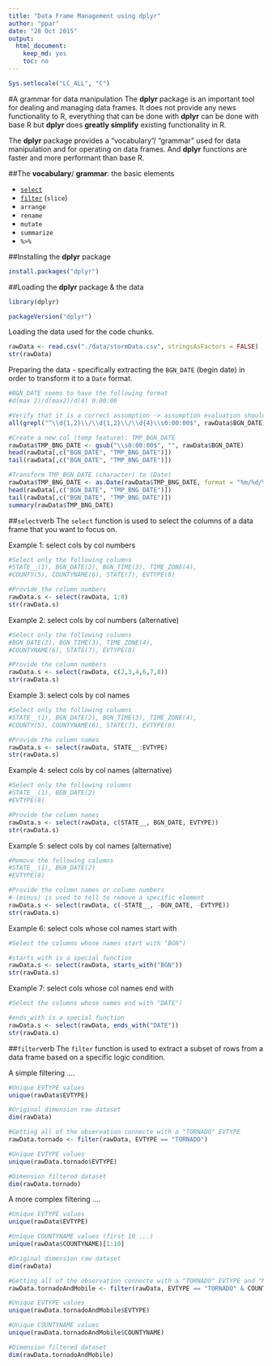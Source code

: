 ```yaml
---
title: "Data Frame Management using dplyr"
author: "ppar"
date: "28 Oct 2015"
output:
  html_document:
    keep_md: yes
    toc: no
---
```

```r
Sys.setlocale("LC_ALL", "C")
```
#A grammar for data manipulation
The **dplyr** package is an important tool for dealing and managing data frames. It does not provide any news functionality to R, everything that can be done with **dplyr** can be done with base R but **dplyr** does **greatly simplify** existing functionality in R.

The **dplyr** package provides a "vocabulary"/ "grammar" used for data manipulation and for operating on data frames. And **dplyr** functions are faster and more performant than base R.

##The **vocabulary**/ **grammar**: the basic elements

* [`select`](#sel)
* [`filter`](#fil) (`slice`)
* `arrange`
* `rename`
* `mutate`
* `summarize`
* `%>%`

##Installing the **dplyr** package
```r
install.packages("dplyr")
```

##Loading the **dplyr** package & the data
```r
library(dplyr)
```
```r
packageVersion("dplyr")
```

Loading the data used for the code chunks.
```r
rawData <- read.csv("./data/stormData.csv", stringsAsFactors = FALSE)
str(rawData)
```

Preparing the data - specifically extracting the `BGN_DATE` (begin date) in order to transform it to a `Date` format.
```r
#BGN_DATE seems to have the following format
#d(max 2)/d(max2)/d(4) 0:00:00

#Verify that it is a correct assumption -> assumption evaluation should be TRUE
all(grepl("^\\d{1,2}\\/\\d{1,2}\\/\\d{4}\\s0:00:00$", rawData$BGN_DATE))

#Create a new col (temp feature): TMP_BGN_DATE
rawData$TMP_BNG_DATE <- gsub("\\s0:00:00$", "", rawData$BGN_DATE)
head(rawData[,c("BGN_DATE", "TMP_BNG_DATE")])
tail(rawData[,c("BGN_DATE", "TMP_BNG_DATE")])

#Transform TMP_BGN_DATE (character) to (Date)
rawData$TMP_BNG_DATE <- as.Date(rawData$TMP_BNG_DATE, format = "%m/%d/%Y")
head(rawData[,c("BGN_DATE", "TMP_BNG_DATE")])
tail(rawData[,c("BGN_DATE", "TMP_BNG_DATE")])
summary(rawData$TMP_BNG_DATE)
```

##<a id="sel">`select`verb</a>
The `select` function is used to select the columns of a data frame that you want to focus on.

Example 1: select cols by col numbers  
```r
#Select only the following columns 
#STATE__(1), BGN_DATE(2), BGN_TIME(3), TIME_ZONE(4), 
#COUNTY(5), COUNTYNAME(6), STATE(7), EVTYPE(8)

#Provide the column numbers
rawData.s <- select(rawData, 1:8)
str(rawData.s)
```

Example 2: select cols by col numbers (alternative)   
```r
#Select only the following columns 
#BGN_DATE(2), BGN_TIME(3), TIME_ZONE(4), 
#COUNTYNAME(6), STATE(7), EVTYPE(8)

#Provide the column numbers
rawData.s <- select(rawData, c(2,3,4,6,7,8))
str(rawData.s)
```

Example 3: select cols by col names  
```r
#Select only the following columns 
#STATE__(1), BGN_DATE(2), BGN_TIME(3), TIME_ZONE(4), 
#COUNTY(5), COUNTYNAME(6), STATE(7), EVTYPE(8)

#Provide the column names
rawData.s <- select(rawData, STATE__:EVTYPE)
str(rawData.s)
```

Example 4:  select cols by col names (alternative)  
```r
#Select only the following columns 
#STATE__(1), BGN_DATE(2) 
#EVTYPE(8)

#Provide the column names
rawData.s <- select(rawData, c(STATE__, BGN_DATE, EVTYPE))
str(rawData.s)
```

Example 5: select cols by col names (alternative)  
```r
#Remove the following columns 
#STATE__(1), BGN_DATE(2) 
#EVTYPE(8)

#Provide the column names or column numbers
#-(minus) is used to tell to remove a specific element
rawData.s <- select(rawData, c(-STATE__, -BGN_DATE, -EVTYPE))
str(rawData.s)
```

Example 6: select cols whose col names start with  
```r
#Select the columns whose names start with "BGN")

#starts_with is a special function
rawData.s <- select(rawData, starts_with("BGN"))
str(rawData.s)
```

Example 7: select cols whose col names end with  
```r
#Select the columns whose names end with "DATE")

#ends_with is a special function
rawData.s <- select(rawData, ends_with("DATE"))
str(rawData.s)
```

##<a id="fil">`filter`verb</a>
The `filter` function is used to extract a subset of rows from a data frame based on a specific logic condition.

A simple filtering ....
```r
#Unique EVTYPE values
unique(rawData$EVTYPE)

#Original dimension raw dataset
dim(rawData)

#Getting all of the observation connecte with a "TORNADO" EVTYPE
rawData.tornado <- filter(rawData, EVTYPE == "TORNADO")

#Unique EVTYPE values
unique(rawData.tornado$EVTYPE)

#Dimension filtered dataset
dim(rawData.tornado)
```

A more complex filtering ....
```r
#Unique EVTYPE values
unique(rawData$EVTYPE)

#Unique COUNTYNAME values (first 10 ...)
unique(rawData$COUNTYNAME)[1:10]

#Original dimension raw dataset
dim(rawData)

#Getting all of the observation connecte with a "TORNADO" EVTYPE and "MOBILE" COUNTYNAME
rawData.tornadoAndMobile <- filter(rawData, EVTYPE == "TORNADO" & COUNTYNAME == "MOBILE")

#Unique EVTYPE values
unique(rawData.tornadoAndMobile$EVTYPE)

#Unique COUNTYNAME values
unique(rawData.tornadoAndMobile$COUNTYNAME)

#Dimension filtered dataset
dim(rawData.tornadoAndMobile)
```